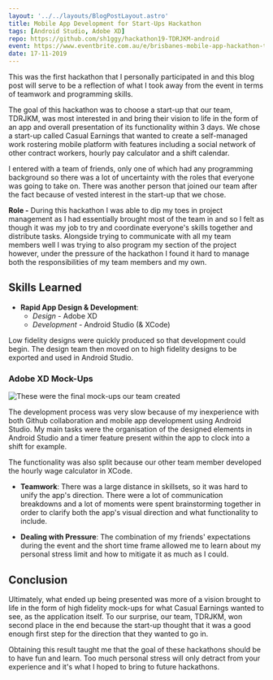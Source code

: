 ```yaml
---
layout: '../../layouts/BlogPostLayout.astro'
title: Mobile App Development for Start-Ups Hackathon
tags: [Android Studio, Adobe XD]
repo: https://github.com/sh1ggy/hackathon19-TDRJKM-android
event: https://www.eventbrite.com.au/e/brisbanes-mobile-app-hackathon-tickets-72067400535#
date: 17-11-2019
---
```


This was the first hackathon that I personally participated in and this blog post will serve to be a reflection of what I took away from the event in terms of teamwork and programming skills. 

The goal of this hackathon was to choose a start-up that our team, TDRJKM, was most interested in and bring their vision to life in the form of an app and overall presentation of its functionality within 3 days. We chose a start-up called Casual Earnings that wanted to create a self-managed work rostering mobile platform with features including a social network of other contract workers, hourly pay calculator and a shift calendar. 

I entered with a team of friends, only one of which had any programming background so there was a lot of uncertainty with the roles that everyone was going to take on. There was another person that joined our team after the fact because of vested interest in the start-up that we chose. 

**Role -** During this hackathon I was able to dip my toes in project management as I had essentially brought most of the team in and so I felt as though it was my job to try and coordinate everyone's skills together and distribute tasks. Alongside trying to communicate with all my team members well I was trying to also program my section of the project however, under the pressure of the hackathon I found it hard to manage both the responsibilities of my team members and my own. 

## Skills Learned
 - **Rapid App Design & Development**: 
	 - *Design* - Adobe XD
	 - *Development* - Android Studio (& XCode) 

Low fidelity designs were quickly produced so that development could begin. The design team then moved on to high fidelity designs to be exported and used in Android Studio.

### Adobe XD Mock-Ups

![These were the final mock-ups our team created](/blog/hackmadsMock.png)

The development process was very slow because of my inexperience with both Github collaboration and mobile app development using Android Studio. My main tasks were the organisation of the designed elements in Android Studio and a timer feature present within the app to clock into a shift for example. 

The functionality was also split because our other team member developed the hourly wage calculator in XCode. 

 - **Teamwork**: There was a large distance in skillsets, so it was hard to unify the app's direction. There were a lot of communication breakdowns and a lot of moments were spent brainstorming together in order to clarify both the app's visual direction and what functionality to include. 
 

 - **Dealing with Pressure**: The combination of my friends' expectations during the event and the short time frame allowed me to learn about my personal stress limit and how to mitigate it as much as I could. 


## Conclusion

Ultimately, what ended up being presented was more of a vision brought to life in the form of high fidelity mock-ups for what Casual Earnings wanted to see, as the application itself. To our surprise, our team, TDRJKM, won second place in the end because the start-up thought that it was a good enough first step for the direction that they wanted to go in. 

Obtaining this result taught me that the goal of these hackathons should be to have fun and learn. Too much personal stress will only detract from your experience and it's what I hoped to bring to future hackathons. 
 
